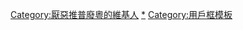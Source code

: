 {{Userbox
|border-c=black
|border-s=1
|id-c=#800010
|id-fc=#ffb5b6
|id-s=12
|id=<s>推普廢粵</s>
|info-c=#550010
|info-fc=white
|info-s=9
|info=這個用戶對強行'''[[推普廢粵]]'''感到厭惡。
}}
<includeonly>[[Category:厭惡推普廢粵的維基人]]</includeonly>
<noinclude>[[Category:厭惡推普廢粵的維基人|*]]
[[Category:用戶框模板]]</noinclude>